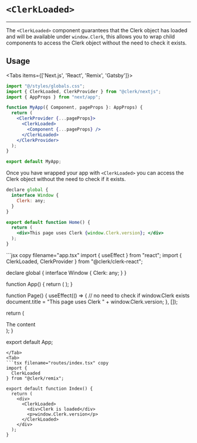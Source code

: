 
# `<ClerkLoaded>`

---

The `<ClerkLoaded>` component guarantees that the Clerk object has loaded and will be available under `window.Clerk`, this allows you to wrap child components to access the Clerk object without the need to check it exists.

## Usage

<Tabs items={['Next.js', 'React', 'Remix', 'Gatsby']}>
<Tab>
```jsx copy filename="pages/_app.tsx"
import "@/styles/globals.css";
import { ClerkLoaded, ClerkProvider } from "@clerk/nextjs";
import { AppProps } from "next/app";

function MyApp({ Component, pageProps }: AppProps) {
  return (
    <ClerkProvider {...pageProps}>
      <ClerkLoaded>
        <Component {...pageProps} />
      </ClerkLoaded>
    </ClerkProvider>
  );
}

export default MyApp;
```

Once you have wrapped your app with `<ClerkLoaded>` you can access the Clerk object without the need to check if it exists.

```jsx copy filename="pages/index.tsx"
declare global {
  interface Window {
    Clerk: any;
  }
}

export default function Home() {
  return (
    <div>This page uses Clerk {window.Clerk.version}; </div>
  );
}
```

</Tab>
<Tab>
```jsx copy filename="app.tsx"
import { useEffect } from "react";
import { ClerkLoaded, ClerkProvider } from "@clerk/clerk-react";

declare global {
  interface Window {
    Clerk: any;
  }
}

function App() {
  return (
    <ClerkProvider publishableKey="pk_test_••••••••••••••••••••••••••••••••••">
      <ClerkLoaded>
        <Page />
      </ClerkLoaded>
    </ClerkProvider>
);
}

function Page() {
  useEffect(() => {
    // no need to check if window.Clerk exists
    document.title = "This page uses Clerk " +
    window.Clerk.version;
}, []);

  return (
    <div>The content </div>
  );
}

export default App;
```
</Tab>
<Tab>
```tsx filename="routes/index.tsx" copy
import {
  ClerkLoaded
} from "@clerk/remix";

export default function Index() {
  return (
    <div>
      <ClerkLoaded>
        <div>Clerk is loaded</div>
        <p>window.Clerk.version</p>
      </ClerkLoaded>
    </div>
  );
}
```
</Tab>
</Tabs>
